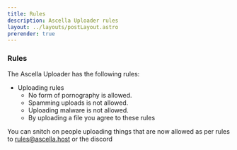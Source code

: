 ```yaml
---
title: Rules
description: Ascella Uploader rules
layout: ../layouts/postLayout.astro
prerender: true
---
```



### Rules

The Ascella Uploader has the following rules:

- Uploading rules
  - No form of pornography is allowed.
  - Spamming uploads is not allowed.
  - Uploading malware is not allowed.
  - By uploading a file you agree to these rules

You can snitch on people uploading things that are now allowed as per rules to rules@ascella.host or the discord